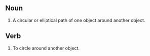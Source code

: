 ==Noun==
#A circular or elliptical path of one object around another object.

==Verb==
#To circle around another object.